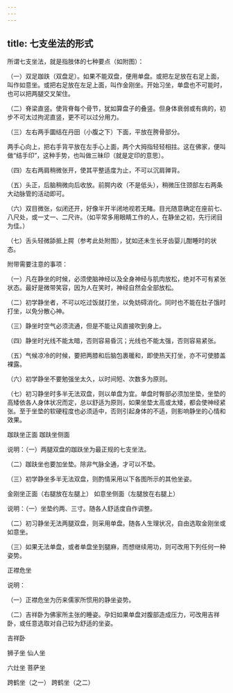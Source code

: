 ```yaml
---
---
---
```

title: 七支坐法的形式
---




所谓七支坐法，就是指肢体的七种要点（如附图）：

（一）双足跏趺（双盘足）。如果不能双盘，便用单盘。或把左足放在右足上面，叫作如意坐。或把右足放在左足上面，叫作金刚坐。开始习坐，单盘也不可能时，也可以把两腿交叉架住。

（二）脊梁直竖。使背脊每个骨节，犹如算盘子的叠竖。但身体衰弱或有病的，初步不可太过拘泥直竖，更不可以过分用力。

（三）左右两手圜结在丹田（小腹之下）下面，平放在胯骨部分。

两手心向上，把右手背平放在左手心上面，两个大拇指轻轻相拄。这在佛家，便叫做“结手印”，这种手势，也叫做三昧印（就是定印的意思）。

（四）左右两肩稍微张开，使其平整适度为止，不可以沉肩亸背。

（五）头正，后脑稍微向后收放。前腭内收（不是低头），稍微压住颈部左右两条大动脉管的活动即可。

（六）双目微张，似闭还开，好像半开半闭地视若无睹。目光随意确定在座前七、八尺处，或一丈一、二尺许。（如平常多用眼睛工作的人，在静坐之初，先行闭目为佳。）

（七）舌头轻微舔抵上腭（参考此处附图），犹如还未生长牙齿婴儿酣睡时的状态。

附带需要注意的事项：

（一）凡在静坐的时候，必须使脑神经以及全身神经与肌肉放松，绝对不可有紧张状态。最好是微带笑容，因为人在笑时，神经自然会全部放松。

（二）初学静坐者，不可以吃过饭就打坐，以免妨碍消化。同时也不能在肚子饿时打坐，以免分散心神。

（三）静坐时空气必须流通，但是不能让风直接吹到身上。

（四）静坐时光线不能太暗，否则容易昏沉；光线也不能太强，否则容易紧张。

（五）气候凉冷的时候，要把两膝和后脑包裹暖和，即使热天打坐，亦不可使膝盖裸露。

（六）初学静坐不要勉强坐太久，以时间短、次数多为原则。

（七）初习静坐时多半无法双盘，则以单盘为宜。单盘时臀部必须加坐垫，坐垫的高矮依各人身体状况而定，总以舒适为原则，如果坐垫太高或太矮，都会使神经紧张。至于坐垫的软硬程度也必须适中，否则引起身体的不适，则影响静坐的心情和效果。



跏趺坐正面 跏趺坐侧面

说明：（一）两腿双盘的跏趺坐为最正规的七支坐法。

（二）跏趺坐也要加坐垫。除非气脉全通，才可以不垫。

（三）初学静坐多半无法双盘，则酌情采用以下各图所示的其他坐姿。



金刚坐正面（右腿放在左腿上） 如意坐侧面（左腿放在右腿上）

说明：（一）坐垫约两、三寸。随各人舒适度自作调整。

（二）初习静坐无法两腿双盘，则采用单盘。随各人生理状况，自由选取金刚坐或如意坐。

（三）如果无法单盘，或者单盘坐到腿麻，而想继续用功，则可改用下列任何一种姿势。

正襟危坐



说明：

（一）正襟危坐为历来儒家所惯用的静坐姿势。

（二）吉祥卧为佛家所主张的睡姿。孕妇如果单盘对腹部造成压力，可改用吉祥卧，或任意选取对自己较为舒适的坐姿。

吉祥卧





狮子坐 仙人坐



六灶坐 菩萨坐



跨鹤坐（之一） 跨鹤坐（之二）